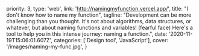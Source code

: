   priority: 3,
  type: 'web',
  link: 'http://namingmyfunction.vercel.app/',
  title: "I don't know how to name my function",
  tagline:
    "Development can be more challenging than you thought. It's not about algorithms, data structures, or whatever, but about naming functions and variables! (fearful face) Here's a tool to help you in this intense journey: naming a function.",
  date: '2020-11-19T15:06:01.607Z',
  categories: ['Design tool', 'JavaScript'],
  cover: '/images/naming-my-func.jpg',
}
